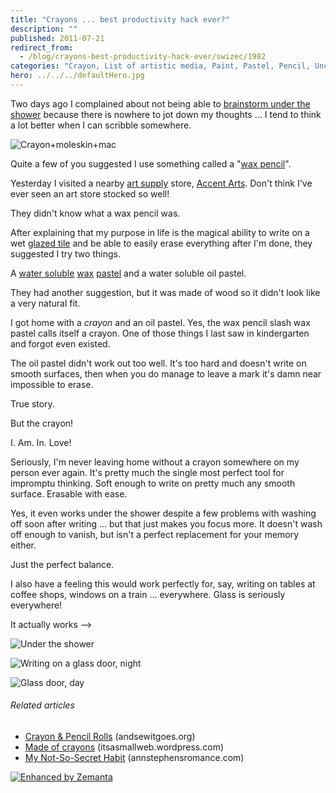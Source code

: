 ```yaml
---
title: "Crayons ... best productivity hack ever?"
description: ""
published: 2011-07-21
redirect_from:
  - /blog/crayons-best-productivity-hack-ever/swizec/1982
categories: "Crayon, List of artistic media, Paint, Pastel, Pencil, Uncategorized, Visual Arts, Wax"
hero: ../../../defaultHero.jpg
---
```


Two days ago I complained about not being able to [brainstorm under the shower](http://swizec.com/blog/i-learned-two-things-today/swizec/1956 "I learned two things today") because there is nowhere to jot down my thoughts ... I tend to think a lot better when I can scribble somewhere.

![](https://swizec.com/blog/wp-content/uploads/2011/07/IJWfg-300x300.jpg "Crayon+moleskin+mac")

Quite a few of you suggested I use something called a "[wax pencil](http://en.wikipedia.org/wiki/Grease_pencil "Grease pencil")".

Yesterday I visited a nearby [art supply](http://en.wikipedia.org/wiki/List_of_artistic_media "List of artistic media") store, [Accent Arts](http://maps.google.com/maps/place?q=Accent+Arts,+South+California+Avenue,+Palo+Alto,+CA&hl=en&cid=5872990577141797841). Don't think I've ever seen an art store stocked so well!

They didn't know what a wax pencil was.

After explaining that my purpose in life is the magical ability to write on a wet [glazed tile](http://en.wikipedia.org/wiki/Glazed_tile "Glazed tile") and be able to easily erase everything after I'm done, they suggested I try two things.

A [water soluble](http://en.wikipedia.org/wiki/Solubility "Solubility") [wax](http://en.wikipedia.org/wiki/Wax "Wax") [pastel](http://en.wikipedia.org/wiki/Pastel "Pastel") and a water soluble oil pastel.

They had another suggestion, but it was made of wood so it didn't look like a very natural fit.

I got home with a _crayon_ and an oil pastel. Yes, the wax pencil slash wax pastel calls itself a crayon. One of those things I last saw in kindergarten and forgot even existed.

The oil pastel didn't work out too well. It's too hard and doesn't write on smooth surfaces, then when you do manage to leave a mark it's damn near impossible to erase.

True story.

But the crayon!

I. Am. In. Love!

Seriously, I'm never leaving home without a crayon somewhere on my person ever again. It's pretty much the single most perfect tool for impromptu thinking. Soft enough to write on pretty much any smooth surface. Erasable with ease.

Yes, it even works under the shower despite a few problems with washing off soon after writing ... but that just makes you focus more. It doesn't wash off enough to vanish, but isn't a perfect replacement for your memory either.

Just the perfect balance.

I also have a feeling this would work perfectly for, say, writing on tables at coffee shops, windows on a train ... everywhere. Glass is seriously everywhere!

It actually works -->

![](https://swizec.com/blog/wp-content/uploads/2011/07/11f3ebb3ac804d4182fc72487e333a56_7.jpeg "Under the shower")

![](https://swizec.com/blog/wp-content/uploads/2011/07/16c0f3efb66f42f8972bdecd18a37c07_7.jpeg "Writing on a glass door, night")

![](https://swizec.com/blog/wp-content/uploads/2011/07/009d0c8621ad402fb7a5c1ea3efc429d_7.jpeg "Glass door, day")

###### Related articles

- [Crayon & Pencil Rolls](http://andsewitgoes.org/2011/06/29/crayon-pencil-rolls/) (andsewitgoes.org)
- [Made of crayons](http://itsasmallweb.wordpress.com/2011/06/20/made-of-crayons/) (itsasmallweb.wordpress.com)
- [My Not-So-Secret Habit](http://annstephensromance.com/2011/07/19/my-not-so-secret-habit/) (annstephensromance.com)

[![Enhanced by Zemanta](https://img.zemanta.com/zemified_e.png?x-id=5cd4c539-e71b-484d-b088-58ecb0a46622)](http://www.zemanta.com/ "Enhanced by Zemanta")
